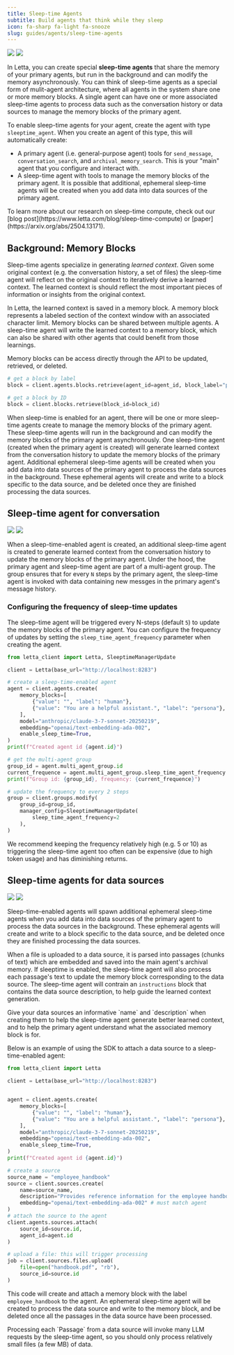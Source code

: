 ```yaml
---
title: Sleep-time Agents
subtitle: Build agents that think while they sleep
icon: fa-sharp fa-light fa-snooze
slug: guides/agents/sleep-time-agents
---
```


<img className="light" src="/images/sleep_time.png" />
<img className="dark" src="/images/sleep_time_dark.png" />

In Letta, you can create special **sleep-time agents** that share the memory of your primary agents, but run in the background and can modify the memory asynchronously. You can think of sleep-time agents as a special form of mulit-agent architecture, where all agents in the system share one or more memory blocks. A single agent can have one or more associated sleep-time agents to process data such as the conversation history or data sources to manage the memory blocks of the primary agent.

To enable sleep-time agents for your agent, create the agent with type `sleeptime_agent`. When you create an agent of this type, this will automatically create:
* A primary agent (i.e. general-purpose agent) tools for `send_message`, `conversation_search`, and `archival_memory_search`. This is your "main" agent that you configure and interact with.
* A sleep-time agent with tools to manage the memory blocks of the primary agent. It is possible that additional, ephemeral sleep-time agents will be created when you add data into data sources of the primary agent.

<Tip>
To learn more about our research on sleep-time compute, check out our [blog post](https://www.letta.com/blog/sleep-time-compute) or [paper](https://arxiv.org/abs/2504.13171).
</Tip>

## Background: Memory Blocks
Sleep-time agents specialize in generating *learned context*. Given some original context (e.g. the conversation history, a set of files) the sleep-time agent will reflect on the original context to iteratively derive a learned context. The learned context is should reflect the most important pieces of information or insights from the original context.

In Letta, the learned context is saved in a memory block. A memory block represents a labeled section of the context window with an associated character limit. Memory blocks can be shared between multiple agents. A sleep-time agent will write the learned context to a memory block, which can also be shared with other agents that could benefit from those learnings.

Memory blocks can be access directly through the API to be updated, retrieved, or deleted.
```python
# get a block by label
block = client.agents.blocks.retrieve(agent_id=agent_id, block_label="persona")

# get a block by ID
block = client.blocks.retrieve(block_id=block_id)
```

When sleep-time is enabled for an agent, there will be one or more sleep-time agents create to manage the memory blocks of the primary agent. These sleep-time agents will run in the background and can modify the memory blocks of the primary agent asynchronously. One sleep-time agent (created when the primary agent is created) will generate learned context from the conversation history to update the memory blocks of the primary agent. Additional ephemeral sleep-time agents will be created when you add data into data sources of the primary agent to process the data sources in the background. These ephemeral agents will create and write to a block specific to the data source, and be deleted once they are finished processing the data sources.

## Sleep-time agent for conversation

<img className="light" src="/images/sleeptime_chat.png" />
<img className="dark" src="/images/sleeptime_chat_dark.png" />

When a sleep-time-enabled agent is created, an additional sleep-time agent is created to generate learned context from the conversation history to update the memory blocks of the primary agent. Under the hood, the primary agent and sleep-time agent are part of a multi-agent group. The group ensures that for every `N` steps by the primary agent, the sleep-time agent is invoked with data containing new messges in the primary agent's message history.

### Configuring the frequency of sleep-time updates
The sleep-time agent will be triggered every N-steps (default `5`) to update the memory blocks of the primary agent. You can configure the frequency of updates by setting the `sleep_time_agent_frequency` parameter when creating the agent.
```python maxLines=50
from letta_client import Letta, SleeptimeManagerUpdate

client = Letta(base_url="http://localhost:8283")

# create a sleep-time-enabled agent
agent = client.agents.create(
    memory_blocks=[
        {"value": "", "label": "human"},
        {"value": "You are a helpful assistant.", "label": "persona"},
    ],
    model="anthropic/claude-3-7-sonnet-20250219",
    embedding="openai/text-embedding-ada-002",
    enable_sleep_time=True,
)
print(f"Created agent id {agent.id}")

# get the multi-agent group
group_id = agent.multi_agent_group.id
current_frequence = agent.multi_agent_group.sleep_time_agent_frequency
print(f"Group id: {group_id}, frequency: {current_frequence}")

# update the frequency to every 2 steps
group = client.groups.modify(
    group_id=group_id,
    manager_config=SleeptimeManagerUpdate(
        sleep_time_agent_frequency=2
    ),
)
```
We recommend keeping the frequency relatively high (e.g. 5 or 10) as triggering the sleep-time agent too often can be expensive (due to high token usage) and has diminishing returns.


## Sleep-time agents for data sources

<img className="light" src="/images/sleeptime_data.png" />
<img className="dark" src="/images/sleeptime_data_dark.png" />

Sleep-time-enabled agents will spawn additional ephemeral sleep-time agents when you add data into data sources of the primary agent to process the data sources in the background. These ephemeral agents will create and write to a block specific to the data source, and be deleted once they are finished processing the data sources.

When a file is uploaded to a data source, it is parsed into passages (chunks of text) which are embedded and saved into the main agent's archival memory. If sleeptime is enabled, the sleep-time agent will also process each passage's text to update the memory block corresponding to the data source. The sleep-time agent will contrain an `instructions` block that contains the data source description, to help guide the learned context generation.

<Tip>
Give your data sources an informative `name` and `description` when creating them to help the sleep-time agent generate better learned context, and to help the primary agent understand what the associated memory block is for. 
</Tip>

Below is an example of using the SDK to attach a data source to a sleep-time-enabled agent:

```python maxLines=50
from letta_client import Letta

client = Letta(base_url="http://localhost:8283")


agent = client.agents.create(
    memory_blocks=[
        {"value": "", "label": "human"},
        {"value": "You are a helpful assistant.", "label": "persona"},
    ],
    model="anthropic/claude-3-7-sonnet-20250219",
    embedding="openai/text-embedding-ada-002",
    enable_sleep_time=True,
)
print(f"Created agent id {agent.id}")

# create a source
source_name = "employee_handbook"
source = client.sources.create(
    name=source_name,
    description="Provides reference information for the employee handbook",
    embedding="openai/text-embedding-ada-002" # must match agent
)
# attach the source to the agent
client.agents.sources.attach(
    source_id=source.id,
    agent_id=agent.id
)

# upload a file: this will trigger processing
job = client.sources.files.upload(
    file=open("handbook.pdf", "rb"),
    source_id=source.id
)
```
This code will create and attach a memory block with the label `employee_handbook` to the agent. An ephemeral sleep-time agent will be created to process the data source and write to the memory block, and be deleted once all the passages in the data source have been processed.

<Warning>
Processing each `Passage` from a data source will invoke many LLM requests by the sleep-time agent, so you should only process relatively small files (a few MB) of data.
</Warning>